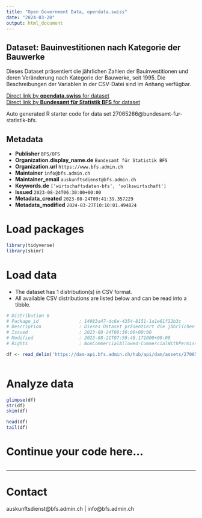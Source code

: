 ```yaml
---
title: "Open Government Data, opendata.swiss"
date: "2024-03-28"
output: html_document
---
```


## Dataset: Bauinvestitionen nach Kategorie der Bauwerke

Dieses Dataset präsentiert die jährlichen Zahlen der Bauinvestitionen und deren Veränderung nach Kategorie der Bauwerke, seit 1995. Die Beschreibungen der Variablen in der CSV-Datei sind im Anhang verfügbar.

[Direct link by **opendata.swiss** for dataset](https://opendata.swiss/de/dataset/bauinvestitionen-nach-kategorie-der-bauwerke6)<br>
[Direct link by **Bundesamt für Statistik BFS** for dataset](https://www.bfs.admin.ch/asset/de/ts-x-04.02.05.03)

Auto generated R starter code for data set 27065266@bundesamt-fur-statistik-bfs.

## Metadata

- **Publisher** `BFS/OFS`
- **Organization.display_name.de** `Bundesamt für Statistik BFS`
- **Organization.url** `https://www.bfs.admin.ch`
- **Maintainer** `info@bfs.admin.ch`
- **Maintainer_email** `auskunftsdienst@bfs.admin.ch`
- **Keywords.de** `['wirtschaftsdaten-bfs', 'volkswirtschaft']`
- **Issued** `2023-08-24T06:30:00+00:00`
- **Metadata_created** `2023-08-24T09:41:39.357229`
- **Metadata_modified** `2024-03-27T10:10:01.494824`


# Load packages

```r

library(tidyverse)
library(skimr)

```

# Load data

-   The dataset has 1 distribution(s) in CSV format.
-   All available CSV distributions are listed below and can be read into a tibble.

```r

# Distribution 0
# Package_id               : 14983a47-dc6e-4354-8151-1a1e61f22b3c
# Description              : Dieses Dataset präsentiert die jährlichen Zahlen der Bauinvestitionen und deren Veränderung nach Kategorie der Bauwerke, seit 1995. Die Beschreibungen der Variablen in der CSV-Datei sind im Anhang verfügbar.
# Issued                   : 2023-08-24T06:30:00+00:00
# Modified                 : 2023-08-21T07:59:48.171000+00:00
# Rights                   : NonCommercialAllowed-CommercialWithPermission-ReferenceRequired

df <- read_delim('https://dam-api.bfs.admin.ch/hub/api/dam/assets/27065271/master')



```

# Analyze data

```r

glimpse(df)
str(df)
skim(df)

head(df)
tail(df)

```

# Continue your code here...

```r

```

------------------------------------------------------------------------

# Contact

auskunftsdienst@bfs.admin.ch | info@bfs.admin.ch
